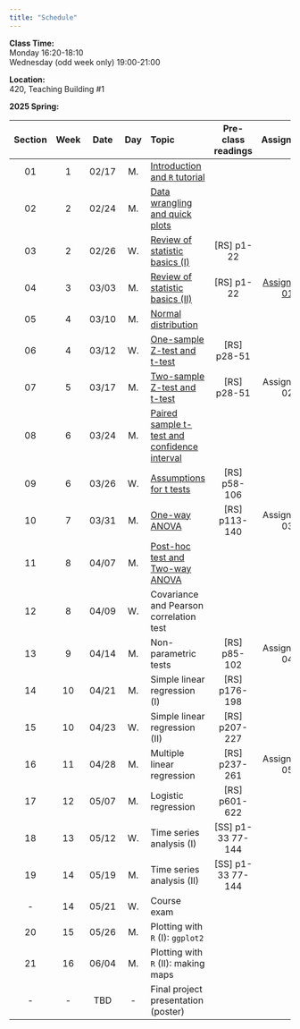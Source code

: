 ---
title: "Schedule"
---
**Class Time:**   
Monday 16:20-18:10  
Wednesday (odd week only) 19:00-21:00   

**Location:**   
420, Teaching Building #1  

**2025 Spring:**

Section|Week|Date |Day  | Topic                                                                                      | Pre-class readings | Assignment                                                   |
|:----:|:--:|:---:|:---:|:-------------------------------------------------------------------------------------------|:------------------:|:------------------------------------------------------------:|
|01    |1   |02/17|M.   |[Introduction and `R` tutorial](https://zhu-group.github.io/ese335/S01.html)                |                    |                                                              |
|02    |2   |02/24|M.   |[Data wrangling and quick plots](https://zhu-group.github.io/ese335/S02.html)               |                    |                                                              |
|03    |2   |02/26|W.   |[Review of statistic basics (I)](https://zhu-group.github.io/ese335/S03.html)               | [RS] p1-22         |                                                              |
|04    |3   |03/03|M.   |[Review of statistic basics (II)](https://zhu-group.github.io/ese335/S04.html)              | [RS] p1-22         | [Assignment 01](https://zhu-group.github.io/ese335/A01.html) |
|05    |4   |03/10|M.   |[Normal distribution](https://zhu-group.github.io/ese335/S05.html)                          |                    |                                                              |
|06    |4   |03/12|W.   |[One-sample Z-test and t-test](https://zhu-group.github.io/ese335/S06.html)                 | [RS] p28-51        |                                                              |
|07    |5   |03/17|M.   |[Two-sample Z-test and t-test](https://zhu-group.github.io/ese335/S07.html)                 | [RS] p28-51        | Assignment 02                                                |   
|08    |6   |03/24|M.   |[Paired sample t-test and confidence interval](https://zhu-group.github.io/ese335/S08.html) |                    |                                                              |
|09    |6   |03/26|W.   |[Assumptions for t tests](https://zhu-group.github.io/ese335/S09.html)                      | [RS] p58-106       |                                                              |
|10    |7   |03/31|M.   |[One-way ANOVA](https://zhu-group.github.io/ese335/S10.html)                                | [RS] p113-140      | Assignment 03                                                |
|11    |8   |04/07|M.   |[Post-hoc test and Two-way ANOVA](https://zhu-group.github.io/ese335/S11.html)              |                    |                                                              |
|12    |8   |04/09|W.   |Covariance and Pearson correlation test                                                     |                    |                                                              |
|13    |9   |04/14|M.   |Non-parametric tests                                                                        | [RS] p85-102       | Assignment 04                                                |
|14    |10  |04/21|M.   |Simple linear regression (I)                                                                | [RS] p176-198      |                                                              |
|15    |10  |04/23|W.   |Simple linear regression (II)                                                               | [RS] p207-227      |                                                              |
|16    |11  |04/28|M.   |Multiple linear regression                                                                  | [RS] p237-261      | Assignment 05                                                |
|17    |12  |05/07|M.   |Logistic regression                                                                         | [RS] p601-622      |                                                              |
|18    |13  |05/12|W.   |Time series analysis (I)                                                                    | [SS] p1-33 77-144  |                                                              |
|19    |14  |05/19|M.   |Time series analysis (II)                                                                   | [SS] p1-33 77-144  |                                                              |
|-     |14  |05/21|W.   |Course exam                                                                                 |                    |                                                              |
|20    |15  |05/26|M.   |Plotting with `R` (I): `ggplot2`                                                            |                    |                                                              |
|21    |16  |06/04|M.   |Plotting with `R` (II): making maps                                                         |                    |                                                              |  
|-     |-   |TBD  |-    |Final project presentation (poster)                                                         |                    |                                                              |
